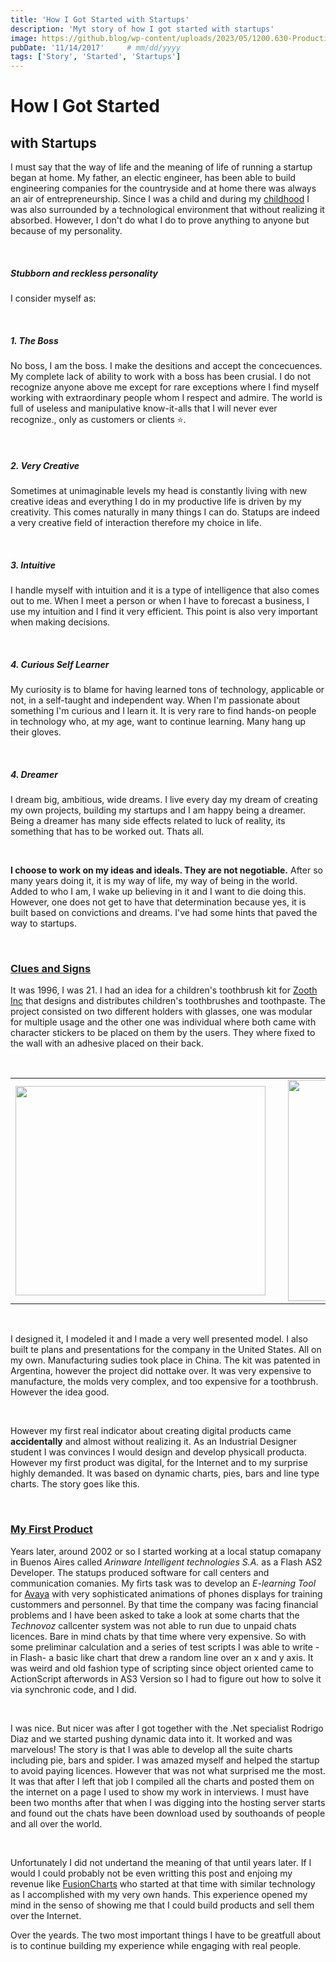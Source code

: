 ```yaml
---
title: 'How I Got Started with Startups'
description: 'Myt story of how I got started with startups'
image: https://github.blog/wp-content/uploads/2023/05/1200.630-Productivity-wLogo@2x.png?resize=1600%2C850
pubDate: '11/14/2017'     # mm/dd/yyyy
tags: ['Story', 'Started', 'Startups']
---
```


# How I Got Started
## with Startups

I must say that the way of life and the meaning of life of running a startup began at home. My father, an electic engineer, has been able to build engineering companies for the countryside and at home there was always an air of entrepreneurship. Since I was a child and during my <a href="/started/technology#childhood" target="_target">childhood</a> I was also surrounded by a technological environment that without realizing it absorbed. However, I don't do what I do to prove anything to anyone but because of my personality.

<br />

##### Stubborn and reckless personality

I consider myself as:

<br />

##### 1. The Boss
No boss, I am the boss. I make the desitions and accept the concecuences. My complete lack of ability to work with a boss has been crusial. I do not recognize anyone above me except for rare exceptions where I find myself working with extraordinary people whom I respect and admire. The world is full of useless and manipulative know-it-alls that I will never ever recognize., only as customers or clients ⭐.

<br />

##### 2. Very Creative
Sometimes at unimaginable levels my head is constantly living with new creative ideas and everything I do in my productive life is driven by my creativity. This comes naturally in many things I can do. Statups are indeed a very creative field of interaction therefore my choice in life.

<br />

##### 3. Intuitive
I handle myself with intuition and it is a type of intelligence that also comes out to me. When I meet a person or when I have to forecast a business, I use my intuition and I find it very efficient. This point is also very important when making decisions.

<br />

##### 4. Curious Self Learner
My curiosity is to blame for having learned tons of technology, applicable or not, in a self-taught and independent way. When I'm passionate about something I'm curious and I learn it. It is very rare to find hands-on people in technology who, at my age, want to continue learning. Many hang up their gloves.

<br />

##### 4. Dreamer
I dream big, ambitious, wide dreams. I live every day my dream of creating my own projects, building my startups and I am happy being a dreamer. Being a dreamer has many side effects related to luck of reality, its something that has to be worked out. Thats all.

<br />

<b>I choose to work on my ideas and ideals. They are not negotiable.</b>
After so many years doing it, it is my way of life, my way of being in the world. Added to who I am, I wake up believing in it and I want to die doing this. However, one does not get to have that determination because yes, it is built based on convictions and dreams. I've had some hints that paved the way to startups.

<br/>

### [Clues and Signs](#clues-and-signs)

It was 1996, I was 21. I had an idea for a children's toothbrush kit for <a href="https://www.bloomberg.com/profile/company/346921Z:US" target="_target">Zooth Inc</a> that designs and distributes children's toothbrushes and toothpaste. The project consisted on two different holders with glasses, one was modular for multiple usage and the other one was individual where both came with character stickers to be placed on them by the users. They where fixed to the wall with an adhesive placed on their back.

<br/>

<table>
    <tr>
        <td>
            <img src="/images/started/startups/zooth_thoothbush.png" width="400px" height="335px"></img>
        </td>
        <td>
          <img style="padding-left: 20px;" src="/images/started/startups/zooth_toothbrush_standed.png" width="250px" height="354px"></img>
        </td>
    </tr>
</table>

<br/>

I designed it, I modeled it and I made a very well presented model. I also built te plans and presentations for the company in the United States. All on my own. Manufacturing sudies took place in China. The kit was patented in Argentina, however the project did nottake over. It was very expensive to manufacture, the molds very complex, and too expensive for a toothbrush. However the idea good.

<br/>

However my first real indicator about creating digital products came <b>accidentally</b> and almost without realizing it. As an Industrial Designer student I was convinces I would design and develop physicall producta. However my first product was digital, for the Internet and to my surprise highly demanded. It was based on dynamic charts, pies, bars and line type charts. The story goes like this.

<br/>

### [My First Product](#my-first-product)

Years later, around 2002 or so I started working at a local statup comapany in Buenos Aires called <i>Arinware Intelligent technologies S.A.</i> as a Flash AS2 Developer. The statups produced software for call centers and communication comanies. My firts task was to develop an <i>E-learning Tool</i> for <a href="https://en.wikipedia.org/wiki/Avaya" target="_blank">Avaya</a> with very sophisticated animations of phones displays for training custommers and personnel. By that time the company was facing financial problems and I have been asked to take a look at some charts that the <i>Technovoz</i> callcenter system was not able to run due to unpaid chats licences. Bare in mind chats by that time where very expensive. So with some preliminar calculation and a series of test scripts I was able to write -in Flash- a basic like chart that drew a random line over an x and y axis. It was weird and old fashion type of scripting since object oriented came to ActionScript afterwords in AS3 Version so I had to figure out how to solve it via synchronic code, and I did.

<br/>

I was nice. But nicer was after I got together with the .Net specialist Rodrigo Diaz and we started pushing dynamic data into it. It worked and was marvelous! The story is that I was able to develop all the suite charts including pie, bars and spider. I was amazed myself and helped the startup to avoid paying licences. However that was not what surprised me the most. It was that after I left that job I compiled all the charts and posted them on the internet on a page I used to show my work in interviews. I must have been two months after that when I was digging into the hosting server starts and found out the chats have been download used by southoands of people and all over the world.

<br/>

Unfortunately I did not undertand the meaning of that until years later. If I would I could probably not be even writting this post and enjoing my revenue like <a href="https://www.fusioncharts.com" targer="_blank">FusionCharts</a> who started at that time with similar technology as I accomplished with my very own hands. This experience opened my mind in the senso of showing me that I could build products and sell them over the Internet.

Over the yeards. The two most important things I have to be greatfull about is to continue building my experience while engaging with real people.


